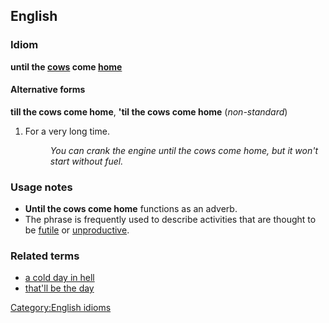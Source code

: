 ==English==
===Idiom===
[[Category:English idioms]]
'''until the [[cow]]s come [[home]]'''

====Alternative forms====
'''till the cows come home''', ''''til the cows come home''' (''non-standard'')

#For a very long time.
#:''You can crank the engine until the cows come home, but it won't start without fuel.''

===Usage notes===
*'''Until the cows come home''' functions as an adverb.
*The phrase is frequently used to describe activities that are thought to be [[futile]] or [[unproductive]].

===Related terms===
*[[a cold day in hell]]
*[[that'll be the day]]